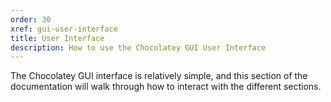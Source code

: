 ```yaml
---
order: 30
xref: gui-user-interface
title: User Interface
description: How to use the Chocolatey GUI User Interface
---
```


The Chocolatey GUI interface is relatively simple, and this section of the documentation will walk through how to interact with the different sections.
